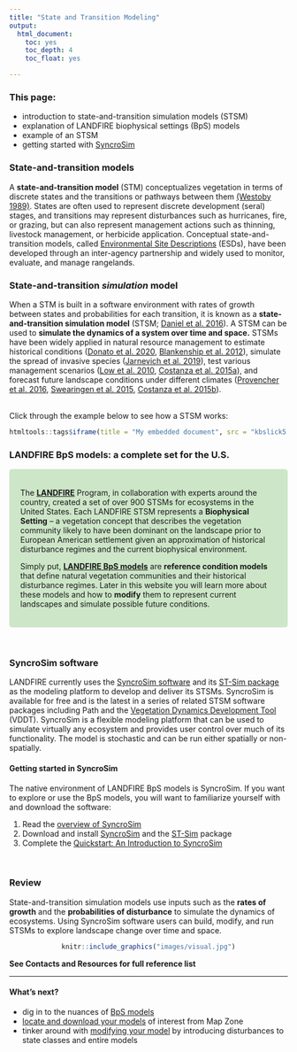 ```yaml
---
title: "State and Transition Modeling"
output:
  html_document:
    toc: yes
    toc_depth: 4
    toc_float: yes

---
```


### This page:
+ introduction to state-and-transition simulation models (STSM)
+ explanation of LANDFIRE biophysical settings (BpS) models
+ example of an STSM  
+ getting started with [SyncroSim](https://syncrosim.com/){target='blank'}

### State-and-transition models

A **state-and-transition model** (STM) conceptualizes vegetation in terms of discrete states and the transitions or pathways between them [(Westoby 1989)](http://rangelandarchive.ucdavis.edu/files/187350.pdf){target='blank'}. States are often used to represent discrete development (seral) stages, and transitions may represent disturbances such as hurricanes, fire, or grazing, but can also represent management actions such as thinning, livestock management, or herbicide application. Conceptual state-and-transition models, called [Environmental Site Descriptions](https://www.nrcs.usda.gov/wps/portal/nrcs/main/national/technical/ecoscience/desc/){target='blank'} (ESDs), have been developed through an inter-agency partnership and widely used to monitor, evaluate, and manage rangelands.

### State-and-transition _simulation_ model

When a STM is built in a software environment with rates of growth between states and probabilities for each transition, it is known as a **state-and-transition simulation model** (STSM; [Daniel et al. 2016](https://besjournals.onlinelibrary.wiley.com/doi/pdf/10.1111/2041-210X.12597){target='blank'}). A STSM can be used to **simulate the dynamics of a system over time and space.** STSMs have been widely applied in natural resource management to estimate historical conditions ([Donato et al. 2020](https://esajournals.onlinelibrary.wiley.com/doi/epdf/10.1002/eap.2013){target='blank'}, [Blankenship et al. 2012](https://www.fs.fed.us/pnw/pubs/pnw_gtr869/pnw_gtr869_004.pdf){target='blank'}), simulate the spread of invasive species ([Jarnevich et al. 2019](https://esajournals.onlinelibrary.wiley.com/doi/full/10.1002/ecs2.2730){target='blank'}), test various management scenarios ([Low et al. 2010](https://www.conservationgateway.org/Documents/Enhanced%20conservation%20action%20planning_assessing%20landscape%20condition.pdf), [Costanza et al. 2015a](https://www.aimspress.com/article/10.3934/environsci.2015.2.180){target='blank'}), and forecast future landscape conditions under different climates ([Provencher et al. 2016](https://www.springer.com/gp/book/9783319249285){target='blank'}, [Swearingen et al. 2015](https://www.aimspress.com/fileOther/PDF/environmental/201503737.pdf){target='blank'}, [Costanza et al. 2015b](https://www.sciencedirect.com/science/article/pii/S0301479714006112){target='blank'}). 

<br>
Click through the example below to see how a STSM works:
<center>
```r

htmltools::tags$iframe(title = "My embedded document", src = "kbslick5.html", frameborder = "0", width = "100%", height="450")
```

</center>

### LANDFIRE BpS models: a complete set for the U.S.

<style>
div.blue { background-color:#cde6c8; border-radius: 5px; padding: 20px;}
</style>
<div class = "blue">

The **[LANDFIRE](https://landfire.gov/){target='blank'}** Program, in collaboration with experts around the country, created a set of over 900 STSMs for ecosystems in the United States. Each LANDFIRE STSM represents a **Biophysical Setting** – a vegetation concept that describes the vegetation community likely to have been dominant on the landscape prior to European American settlement given an approximation of historical disturbance regimes and the current biophysical environment. 

Simply put, **[LANDFIRE BpS models](https://www.landfire.gov/bps-models.php){target='blank'}** are **reference condition models** that define natural vegetation communities and their historical disturbance regimes. Later in this website you will learn more about these models and how to **modify** them to represent current landscapes and simulate possible future conditions.
</div>
<br>

### SyncroSim software

LANDFIRE currently uses the [SyncroSim software](https://syncrosim.com/){target='blank'} and its [ST-Sim package](https://syncrosim.com/packages/){target='blank'} as the modeling platform to develop and deliver its STSMs. SyncroSim is available for free and is the latest in a series of related STSM software packages including Path and the [Vegetation Dynamics Development Tool](https://essa.com/explore-essa/tools/vddt/){target='blank'} (VDDT). SyncroSim is a flexible modeling platform that can be used to simulate virtually any ecosystem and provides user control over much of its functionality. The model is stochastic and can be run either spatially or non-spatially. 



#### Getting started in SyncroSim


The native environment of LANDFIRE BpS models is SyncroSim. If you want to explore or use the BpS models, you will want to familiarize yourself with and download the software:

1. Read the [overview of SyncroSim](http://docs.syncrosim.com/getting_started/overview.html){target='blank'}
2. Download and install [SyncroSim](https://syncrosim.com/){target='blank'} and the [ST-Sim](https://syncrosim.com/packages/){target='blank'} package
3. Complete the [Quickstart: An Introduction to SyncroSim](http://docs.syncrosim.com/getting_started/quickstart.html){target='blank'}

<br>

### Review
State-and-transition simulation models use inputs such as the **rates of growth** and the **probabilities of disturbance** to simulate the dynamics of ecosystems. Using SyncroSim software users can build, modify, and run STSMs to explore landscape change over time and space.

<center>
```r
knitr::include_graphics("images/visual.jpg")

```
</center>

**See Contacts and Resources for full reference list**

____________

#### What's next?
+ dig in to the nuances of [BpS models](./BpSmodels.html)
+ [locate and download your models](./GetModels.html) of interest from Map Zone
+ tinker around with [modifying your model](./modifyModel.html) by introducing disturbances to state classes and entire models  